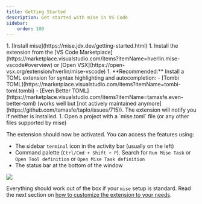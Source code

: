 ```yaml
---
title: Getting Started
description: Get started with mise in VS Code
sidebar:
    order: 100
---
```



<Steps>
1. [Install mise](https://mise.jdx.dev/getting-started.html)
1. Install the extension from the
   [VS Code Marketplace](https://marketplace.visualstudio.com/items?itemName=hverlin.mise-vscode#overview)
   or [Open VSX](https://open-vsx.org/extension/hverlin/mise-vscode)
1. **Recommended:** Install a TOML extension for syntax highlighting and autocompletion:
  - [Tombi TOML](https://marketplace.visualstudio.com/items?itemName=tombi-toml.tombi)
  - [Even Better TOML](https://marketplace.visualstudio.com/items?itemName=tamasfe.even-better-toml) (works well but [not actively maintained anymore](https://github.com/tamasfe/taplo/issues/715)). The extension will notify you if neither is installed.
1. Open a project with a `mise.toml` file (or any other files supported by mise)

</Steps>

The extension should now be activated. You can access the features using:
   - The sidebar `terminal` icon in the activity bar (usually on the left)
   - Command palette (`Ctrl/Cmd + Shift + P`). Search for `Run Mise Task` or
     `Open Tool definition` or `Open Mise Task definition`
   - The status bar at the bottom of the window

![]( ../../../../../screenshots/mise-vscode-screenshot.png)


Everything should work out of the box if your `mise` setup is standard.
Read the next section on [how to customize the extension to your needs](/mise-vscode/tutorials/settinguptheextension/).